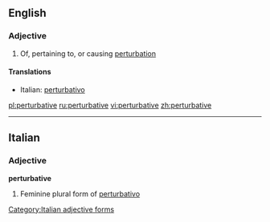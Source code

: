 ==English==

===Adjective===
{{en-adj}}

# Of, pertaining to, or causing [[perturbation]]

====Translations====
{{top}}
*Italian: [[perturbativo]]
{{mid}}

{{bottom}}

[[pl:perturbative]]
[[ru:perturbative]]
[[vi:perturbative]]
[[zh:perturbative]]

----
==Italian==

===Adjective===
'''perturbative''' {{f}}

# Feminine plural form of [[perturbativo]]
[[Category:Italian adjective forms]]
{{rfc-auto}}